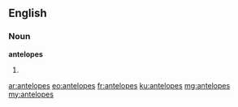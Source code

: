 ==English==

===Noun===
'''antelopes'''

# {{plural of|antelope}}

[[ar:antelopes]]
[[eo:antelopes]]
[[fr:antelopes]]
[[ku:antelopes]]
[[mg:antelopes]]
[[my:antelopes]]